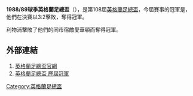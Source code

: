 {{noteTA|G1=EPL}}'''1988/89球季英格蘭足總盃'''（{{lang-en|FA Cup}}），是第108屆[[英格蘭足總盃|英格蘭足總盃]]，今屆賽事的冠軍是{{fc|利物浦}}，他們在決賽以3:2擊敗{{fc|愛華頓}}，奪得冠軍。

利物浦擊敗了他們的同市宿敵愛華頓而奪得冠軍。

==外部連結==
#[http://www.thefa.com/thefacup 英格蘭足總盃官網]{{Webarchive|url=https://wayback.archive-it.org/all/20120424194609/http://www.thefa.com/TheFACup |date=2012-04-24 }}
#[http://www.worldfootball.net/winner/eng-fa-cup/ 英格蘭足總盃 歷屆冠軍]{{Wayback|url=http://www.worldfootball.net/winner/eng-fa-cup/ |date=20190102002248 }}

{{英格兰足总杯}}

[[Category:英格蘭足總盃|Category:英格蘭足總盃]]


{{soccer-stub}}